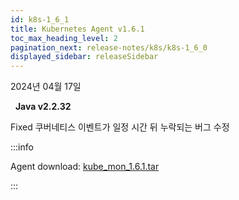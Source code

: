 ```yaml
---
id: k8s-1_6_1
title: Kubernetes Agent v1.6.1
toc_max_heading_level: 2
pagination_next: release-notes/k8s/k8s-1_6_0
displayed_sidebar: releaseSidebar
---
```


2024년 04월 17일

&nbsp; **Java v2.2.32**

<Status>Fixed</Status> 쿠버네티스 이벤트가 일정 시간 뒤 누락되는 버그 수정


:::info

Agent download: [kube_mon_1.6.1.tar](https://repo.whatap.io/docker/kube_mon_1.6.1.tar)

:::